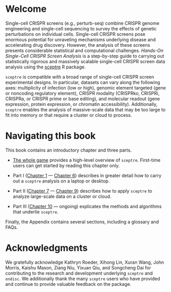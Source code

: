 # Welcome {.unnumbered}

Single-cell CRISPR screens (e.g., perturb-seq) combine CRISPR genome engineering and single-cell sequencing to survey the effects of genetic perturbations on individual cells. Single-cell CRISPR screens pose enormous potential for unraveling mechanisms underlying disease and accelerating drug discovery. However, the analysis of these screens presents considerable statistical and computational challenges. *Hands-On Single-Cell CRISPR Screen Analysis* is a step-by-step guide to carrying out statistically rigorous and massively scalable single-cell CRISPR screen data analysis using the [sceptre](https://katsevich-lab.github.io/sceptre/) R package.

`sceptre` is compatible with a broad range of single-cell CRISPR screen experimental designs. In particular, datasets can vary along the following axes: multiplicity of infection (low or high), genomic element targeted (gene or noncoding regulatory element), CRISPR modality (CRISPRko, CRISPRi, CRISPRa, or CRISPR prime or base editing), and molecular readout (gene expression, protein expression, or chromatin accessibility). Additionally, `sceptre` enables the analysis of massive-scale data that may be too large to fit into memory or that require a cluster or cloud to process.

# Navigating this book {.unnumbered}

This book contains an introductory chapter and three parts.

-   [The whole game](sceptre.qmd) provides a high-level overview of `sceptre`. First-time users can get started by reading this chapter only.

-   Part I ([Chapter 1](import-data.qmd) --- [Chapter 6](run-power-check-and-discovery-analysis.qmd)) describes in greater detail how to carry out a `sceptre` analysis on a laptop or desktop.

-   Part II ([Chapter 7](at-scale.qmd) --- [Chapter 9](pipeline-args.qmd)) describes how to apply `sceptre` to analyze large-scale data on a cluster or cloud.

-   Part III ([Chapter 10](methods.qmd) --- ongoing) explicates the methods and algorithms that underlie `sceptre`.

Finally, the Appendix contains several sections, including a glossary and FAQs.

# Acknowledgments {.unnumbered}

We gratefully acknowledge Kathryn Roeder, Xihong Lin, Xuran Wang, John Morris, Kaishu Mason, Ziang Niu, Yixuan Qiu, and Songcheng Dai for contributing to the research and development underlying `sceptre` and `ondisc`. We additionally thank the many `sceptre` users who have provided and continue to provide valuable feedback on the package.
